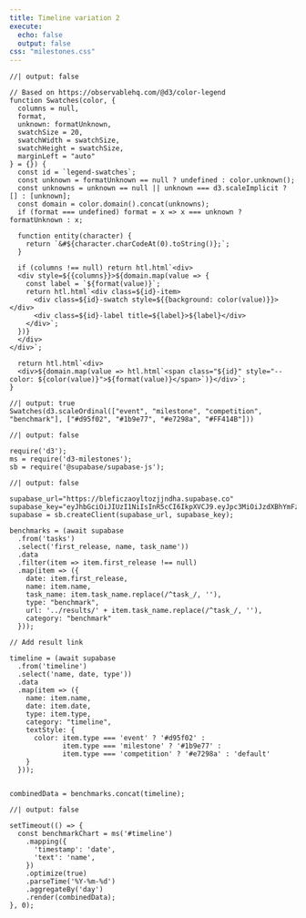 ```yaml
---
title: Timeline variation 2
execute:
  echo: false
  output: false
css: "milestones.css"
---
```


```ojs
//| output: false

// Based on https://observablehq.com/@d3/color-legend
function Swatches(color, {
  columns = null,
  format,
  unknown: formatUnknown,
  swatchSize = 20,
  swatchWidth = swatchSize,
  swatchHeight = swatchSize,
  marginLeft = "auto"
} = {}) {
  const id = `legend-swatches`;
  const unknown = formatUnknown == null ? undefined : color.unknown();
  const unknowns = unknown == null || unknown === d3.scaleImplicit ? [] : [unknown];
  const domain = color.domain().concat(unknowns);
  if (format === undefined) format = x => x === unknown ? formatUnknown : x;

  function entity(character) {
    return `&#${character.charCodeAt(0).toString()};`;
  }

  if (columns !== null) return htl.html`<div>
  <div style=${{columns}}>${domain.map(value => {
    const label = `${format(value)}`;
    return htl.html`<div class=${id}-item>
      <div class=${id}-swatch style=${{background: color(value)}}></div>
      <div class=${id}-label title=${label}>${label}</div>
    </div>`;
  })}
  </div>
</div>`;

  return htl.html`<div>
  <div>${domain.map(value => htl.html`<span class="${id}" style="--color: ${color(value)}">${format(value)}</span>`)}</div>`;
}
```

```ojs
//| output: true
Swatches(d3.scaleOrdinal(["event", "milestone", "competition", "benchmark"], ["#d95f02", "#1b9e77", "#e7298a", "#FF414B"]))
```
:::{#timeline}
:::


```ojs
//| output: false

require('d3');
ms = require('d3-milestones');
sb = require('@supabase/supabase-js');
```



```ojs
//| output: false

supabase_url="https://bleficzaoyltozjjndha.supabase.co"
supabase_key="eyJhbGciOiJIUzI1NiIsInR5cCI6IkpXVCJ9.eyJpc3MiOiJzdXBhYmFzZSIsInJlZiI6ImJsZWZpY3phb3lsdG96ampuZGhhIiwicm9sZSI6ImFub24iLCJpYXQiOjE3MjQyNDI2ODMsImV4cCI6MjAzOTgxODY4M30.fHtpJTveDUF1z07_k7FZX3wLy7bXpkYl5KyA5o_EuQY"
supabase = sb.createClient(supabase_url, supabase_key);

benchmarks = (await supabase
  .from('tasks')
  .select('first_release, name, task_name'))
  .data
  .filter(item => item.first_release !== null)
  .map(item => ({
    date: item.first_release,
    name: item.name,
    task_name: item.task_name.replace(/^task_/, ''),
    type: "benchmark",
    url: '../results/' + item.task_name.replace(/^task_/, ''),
    category: "benchmark"
  }));

// Add result link

timeline = (await supabase
  .from('timeline')
  .select('name, date, type'))
  .data
  .map(item => ({
    name: item.name,
    date: item.date,
    type: item.type,
    category: "timeline",
    textStyle: {
      color: item.type === 'event' ? '#d95f02' :
             item.type === 'milestone' ? '#1b9e77' :
             item.type === 'competition' ? '#e7298a' : 'default'
    }
  }));
  

combinedData = benchmarks.concat(timeline);

```


```ojs
//| output: false

setTimeout(() => { 
  const benchmarkChart = ms('#timeline')
    .mapping({
      'timestamp': 'date',
      'text': 'name',
    })
    .optimize(true)
    .parseTime('%Y-%m-%d')
    .aggregateBy('day')
    .render(combinedData);
}, 0);

```



<!-- Possible other timeline: https://observablehq.com/@didoesdigital/2020-timeline -->